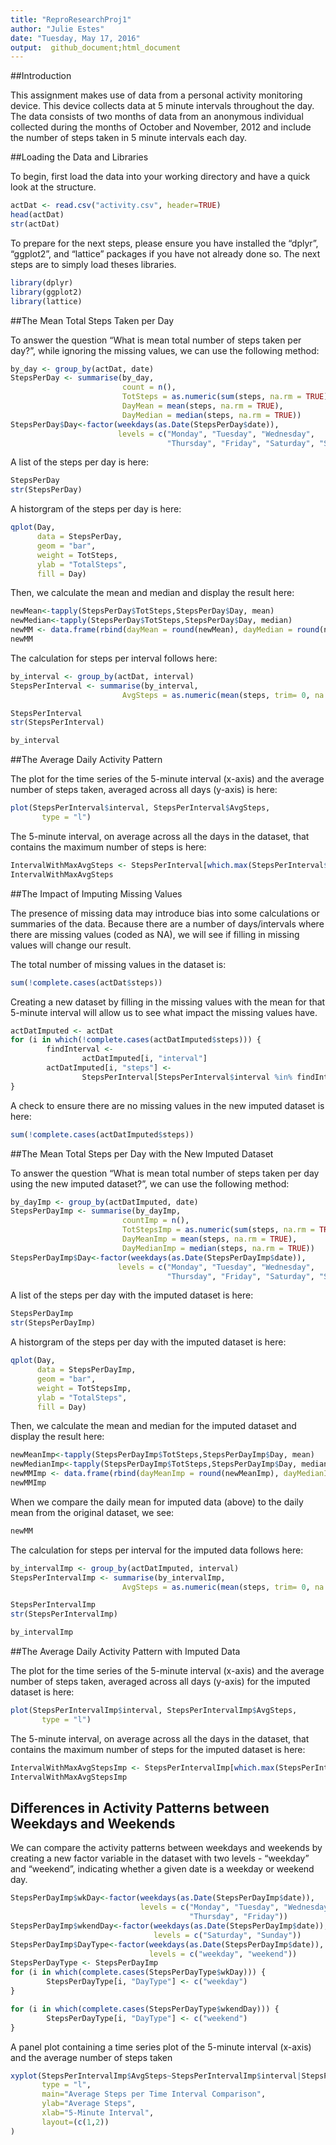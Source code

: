 ---
title: "ReproResearchProj1"
author: "Julie Estes"
date: "Tuesday, May 17, 2016"
output:  github_document;html_document
---

##Introduction

This assignment makes use of data from a personal activity monitoring device. This device collects data at 5 minute intervals throughout the day. The data consists of two months of data from an anonymous individual collected during the months of October and November, 2012 and include the number of steps taken in 5 minute intervals each day.

##Loading the Data and Libraries

To begin, first load the data into your working directory and have a quick look at the structure.

```{r, echo=TRUE}
actDat <- read.csv("activity.csv", header=TRUE)
head(actDat)
str(actDat)
```

To prepare for the next steps, please ensure you have installed the "dplyr", "ggplot2", and "lattice" packages if you have not already done so.  The next steps are to simply load theses libraries.

```{r libraries, echo=TRUE}
library(dplyr)
library(ggplot2)
library(lattice)
```

##The Mean Total Steps Taken per Day

To answer the question "What is mean total number of steps taken per day?", while ignoring the missing values, we can use the following method: 

```{r, echo=TRUE}
by_day <- group_by(actDat, date)
StepsPerDay <- summarise(by_day,
                         count = n(),
                         TotSteps = as.numeric(sum(steps, na.rm = TRUE)),
                         DayMean = mean(steps, na.rm = TRUE),
                         DayMedian = median(steps, na.rm = TRUE))
StepsPerDay$Day<-factor(weekdays(as.Date(StepsPerDay$date)), 
                        levels = c("Monday", "Tuesday", "Wednesday", 
                                   "Thursday", "Friday", "Saturday", "Sunday"))
```

A list of the steps per day is here:

```{r, echo=TRUE}
StepsPerDay
str(StepsPerDay)
```

A historgram of the steps per day is here:

```{r, echo=TRUE}
qplot(Day, 
      data = StepsPerDay, 
      geom = "bar", 
      weight = TotSteps,
      ylab = "TotalSteps",
      fill = Day)
```

Then, we calculate the mean and median and display the result here:

```{r, echo=TRUE}
newMean<-tapply(StepsPerDay$TotSteps,StepsPerDay$Day, mean)
newMedian<-tapply(StepsPerDay$TotSteps,StepsPerDay$Day, median)
newMM <- data.frame(rbind(dayMean = round(newMean), dayMedian = round(newMedian)))
newMM
```

The calculation for steps per interval follows here:

```{r, echo=TRUE}
by_interval <- group_by(actDat, interval)
StepsPerInterval <- summarise(by_interval,
                         AvgSteps = as.numeric(mean(steps, trim= 0, na.rm = TRUE)))

StepsPerInterval
str(StepsPerInterval)

by_interval
```

##The Average Daily Activity Pattern

The plot for the time series of the 5-minute interval (x-axis) and the average number of steps taken, averaged across all days (y-axis) is here:

```{r, echo=TRUE}
plot(StepsPerInterval$interval, StepsPerInterval$AvgSteps, 
       type = "l")
```

The 5-minute interval, on average across all the days in the dataset, that contains the maximum number of steps is here:

```{r, echo=TRUE}
IntervalWithMaxAvgSteps <- StepsPerInterval[which.max(StepsPerInterval$AvgSteps),]
IntervalWithMaxAvgSteps
```

##The Impact of Imputing Missing Values

The presence of missing data may introduce bias into some calculations or summaries of the data. Because there are a number of days/intervals where there are missing values (coded as NA), we will see if filling in missing values will change our result.

The total number of missing values in the dataset is:

```{r, echo=TRUE}
sum(!complete.cases(actDat$steps))
```

Creating a new dataset by filling in the missing values with the mean for that 5-minute interval will allow us to see what impact the missing values have.

```{r, echo=TRUE}
actDatImputed <- actDat
for (i in which(!complete.cases(actDatImputed$steps))) {
        findInterval <- 
                actDatImputed[i, "interval"]
        actDatImputed[i, "steps"] <- 
                StepsPerInterval[StepsPerInterval$interval %in% findInterval, "AvgSteps"]
}
```

A check to ensure there are no missing values in the new imputed dataset is here:

```{r, echo=TRUE}
sum(!complete.cases(actDatImputed$steps))
```


##The Mean Total Steps per Day with the New Imputed Dataset

To answer the question "What is mean total number of steps taken per day using the new imputed dataset?", we can use the following method: 

```{r, echo=TRUE}
by_dayImp <- group_by(actDatImputed, date)
StepsPerDayImp <- summarise(by_dayImp,
                         countImp = n(),
                         TotStepsImp = as.numeric(sum(steps, na.rm = TRUE)),
                         DayMeanImp = mean(steps, na.rm = TRUE),
                         DayMedianImp = median(steps, na.rm = TRUE))
StepsPerDayImp$Day<-factor(weekdays(as.Date(StepsPerDayImp$date)), 
                        levels = c("Monday", "Tuesday", "Wednesday", 
                                   "Thursday", "Friday", "Saturday", "Sunday"))
```

A list of the steps per day with the imputed dataset is here:

```{r, echo=TRUE}
StepsPerDayImp
str(StepsPerDayImp)
```

A historgram of the steps per day with the imputed dataset is here:

```{r, echo=TRUE}
qplot(Day, 
      data = StepsPerDayImp, 
      geom = "bar", 
      weight = TotStepsImp,
      ylab = "TotalSteps",
      fill = Day)
```

Then, we calculate the mean and median for the imputed dataset and display the result here:

```{r, echo=TRUE}
newMeanImp<-tapply(StepsPerDayImp$TotSteps,StepsPerDayImp$Day, mean)
newMedianImp<-tapply(StepsPerDayImp$TotSteps,StepsPerDayImp$Day, median)
newMMImp <- data.frame(rbind(dayMeanImp = round(newMeanImp), dayMedianImp = round(newMedianImp)))
newMMImp
```

When we compare the daily mean for imputed data (above) to the daily mean from the original dataset, we see:

```{r, echo=TRUE}
newMM
```

The calculation for steps per interval for the imputed data follows here:

```{r, echo=TRUE}
by_intervalImp <- group_by(actDatImputed, interval)
StepsPerIntervalImp <- summarise(by_intervalImp,
                         AvgSteps = as.numeric(mean(steps, trim= 0, na.rm = TRUE)))

StepsPerIntervalImp
str(StepsPerIntervalImp)

by_intervalImp
```


##The Average Daily Activity Pattern with Imputed Data

The plot for the time series of the 5-minute interval (x-axis) and the average number of steps taken, averaged across all days (y-axis) for the imputed dataset is here:

```{r, echo=TRUE}
plot(StepsPerIntervalImp$interval, StepsPerIntervalImp$AvgSteps, 
       type = "l")
```

The 5-minute interval, on average across all the days in the dataset, that contains the maximum number of steps for the imputed dataset is here:

```{r, echo=TRUE}
IntervalWithMaxAvgStepsImp <- StepsPerIntervalImp[which.max(StepsPerIntervalImp$AvgSteps),]
IntervalWithMaxAvgStepsImp
```


## Differences in Activity Patterns between Weekdays and Weekends

We can compare the activity patterns between weekdays and weekends by creating a new factor variable in the dataset with two levels - "weekday" and "weekend", indicating whether a given date is a weekday or weekend day.

```{r, echo=TRUE}
StepsPerDayImp$wkDay<-factor(weekdays(as.Date(StepsPerDayImp$date)), 
                             levels = c("Monday", "Tuesday", "Wednesday", 
                                        "Thursday", "Friday"))
StepsPerDayImp$wkendDay<-factor(weekdays(as.Date(StepsPerDayImp$date)), 
                                levels = c("Saturday", "Sunday"))
StepsPerDayImp$DayType<-factor(weekdays(as.Date(StepsPerDayImp$date)),
                               levels = c("weekday", "weekend"))
StepsPerDayType <- StepsPerDayImp
for (i in which(complete.cases(StepsPerDayType$wkDay))) {
        StepsPerDayType[i, "DayType"] <- c("weekday")       
}

for (i in which(complete.cases(StepsPerDayType$wkendDay))) {
        StepsPerDayType[i, "DayType"] <- c("weekend")       
}
```

A panel plot containing a time series plot of the 5-minute interval (x-axis) and the average number of steps taken

```{r, echo=TRUE}
xyplot(StepsPerIntervalImp$AvgSteps~StepsPerIntervalImp$interval|StepsPerDayType$DayType, 
       type = "l",
       main="Average Steps per Time Interval Comparison", 
       ylab="Average Steps", 
       xlab="5-Minute Interval", 
       layout=(c(1,2))
)
```



